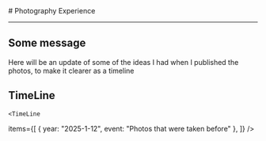 
<BaseLayout title="About">
  <BaseCard title="About">
# Photography Experience

---

## Some message

Here will be an update of some of the ideas I had when I published the photos, to make it clearer as a timeline

## TimeLine

    <TimeLine

items={[
{ year: "2025-1-12", event: "Photos that were taken before" },
]}
/>

  </BaseCard>
</BaseLayout>
